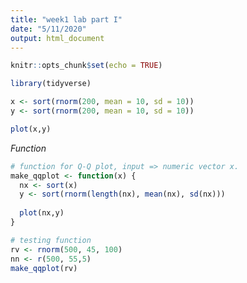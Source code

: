 ```yaml
---
title: "week1 lab part I"
date: "5/11/2020"
output: html_document
---
```


```r
knitr::opts_chunk$set(echo = TRUE)
```

``` r
library(tidyverse)

x <- sort(rnorm(200, mean = 10, sd = 10))
y <- sort(rnorm(200, mean = 10, sd = 10))

plot(x,y)

```


*Function*
``` r

# function for Q-Q plot, input => numeric vector x.
make_qqplot <- function(x) {
  nx <- sort(x)
  y <- sort(rnorm(length(nx), mean(nx), sd(nx)))
  
  plot(nx,y)
}

# testing function
rv <- rnorm(500, 45, 100)
nn <- r(500, 55,5)
make_qqplot(rv)

```



